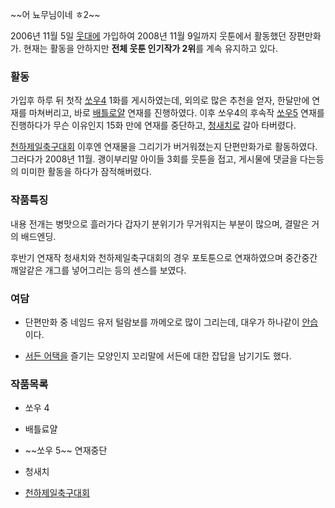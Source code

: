 ~~어 뇨무님이네 ㅎ2~~

2006년 11월 5일 [[웃대]]에 가입하여 2008년 11월 9일까지 웃툰에서 활동했던 장편만화가. 
현재는 활동을 안하지만 '''전체 웃툰 인기작가 2위'''를 계속 유지하고 있다.

=== 활동 ===
가입후 하루 뒤 첫작 [[쏘우4]] 1화를 게시하였는데, 외의로 많은 추천을 얻자,
한달만에 연재를 마쳐버리고, 바로 [[배틀로얄]] 연재를 진행하였다.
이후 쏘우4의 후속작 [[쏘우5]] 연재를 진행하다가 무슨 이유인지 15화 만에 연재를 중단하고, [[청새치]]로 갈아 타버렸다.

[[천하제일축구대회]] 이후엔 연재물을 그리기가 버거워졌는지 단편만화가로 활동하였다. 그러다가 2008년 11월. 괭이부리말 아이들 3회를 웃툰을 접고, 게시물에 댓글을 다는등의 미미한 활동을 하다가 잠적해버렸다.

=== 작품특징 ===


내용 전개는 병맛으로 흘러가다 갑자기 분위기가 무거워지는 부분이 많으며,
결말은 거의 배드엔딩.

후반기 연재작  청새치와 천하제일축구대회의 경우 포토툰으로 연재하였으며
중간중간 깨알같은 개그를 넣어그리는 등의 센스를 보였다.

=== 여담 ===
* 단편만화 중 네임드 유저 털람보를 까메오로 많이 그리는데, 대우가 하나같이 [[안습]] 이다.

* [[서든 어택]]을 즐기는 모양인지 꼬리말에 서든에 대한 잡답을 남기기도 했다.

=== 작품목록 ===

* 쏘우 4

* 배틀료얄

* ~~쏘우 5~~ 연재중단

* 청새치

* [[천하제일축구대회]]
